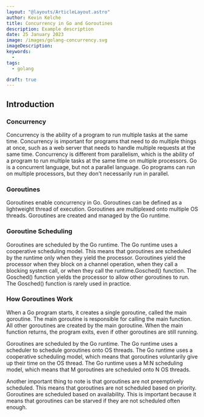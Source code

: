 ```yaml
---
layout: "@layouts/ArticleLayout.astro"
author: Kevin Kelche
title: Concurrency in Go and Goroutines
description: Example description
date: 25 January 2023
image: /images/golang-concurrency.svg
imageDescription:
keywords:
  -
tags:
  - golang

draft: true
---
```



## Introduction

### Concurrency

Concurrency is the ability of a program to run multiple tasks at the same time. Concurrency is important for programs that need to do multiple things at once, such as a web server that needs to handle multiple requests at the same time. Concurrency is different from parallelism, which is the ability of a program to run multiple tasks at the same time on multiple processors. Go is a concurrent language, but not a parallel language. Go programs can run on multiple processors, but they don't necessarily run in parallel.

### Goroutines

Goroutines enable concurrency in Go. Goroutines can be defined as a lightweight thread of execution. Goroutines are multiplexed onto multiple OS threads. Goroutines are created and managed by the Go runtime.

### Goroutine Scheduling

Goroutines are scheduled by the Go runtime. The Go runtime uses a cooperative scheduling model. This means that goroutines are scheduled by the runtime only when they yield the processor. Goroutines yield the processor when they block on a channel operation, when they call a blocking system call, or when they call the runtime.Gosched() function. The Gosched() function yields the processor to allow other goroutines to run. The Gosched() function is rarely used in practice.

### How Goroutines Work

When a Go program starts, it creates a single goroutine, called the main goroutine. The main goroutine is responsible for calling the main function. All other goroutines are created by the main goroutine. When the main function returns, the program exits, even if other goroutines are still running.

Goroutines are scheduled by the Go runtime. The Go runtime uses a scheduler to schedule goroutines onto OS threads. The Go runtime uses a cooperative scheduling model, which means that goroutines voluntarily give up their time on the OS thread. The Go runtime uses a M:N scheduling model, which means that M goroutines are scheduled onto N OS threads.

Another important thing to note is that goroutines are not preemptively scheduled. This means that goroutines are not scheduled based on priority. Goroutines are scheduled based on availability. This is important because it means that goroutines can be starved if they are not scheduled often enough.
